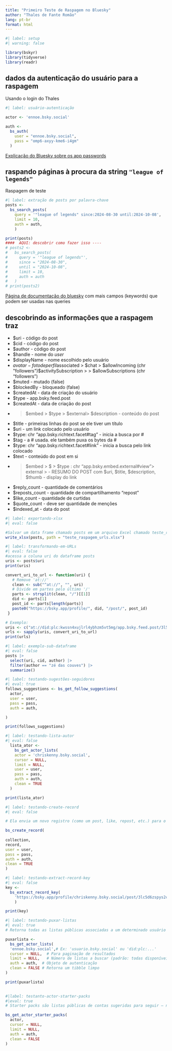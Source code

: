 ```yaml
---
title: "Primeiro Teste de Raspagem no Bluesky"
author: "Thales de Fante Romão"
lang: pt-br
format: html
---
```


```r
#| label: setup
#| warning: false

library(bskyr)
library(tidyverse)
library(readr)
```

## dados da autenticação do usuário para a raspagem

Usando o login do Thales

```r
#| label: usuário-autenticação

actor <- 'ennoe.bsky.social'

auth <- 
  bs_auth(
    user = "ennoe.bsky.social", 
    pass = "omp6-axyy-kme6-i4gm"
  )
```

[Explicação do Bluesky sobre os app passwords](https://blueskyfeeds.com/faq-app-password)

## raspando páginas à procura da string `"league of legends"`

Raspagem de teste

```r

#| label: extração de posts por palavra-chave
posts <- 
  bs_search_posts(
    query = '"league of legends" since:2024-08-30 until:2024-10-08',
    limit = 10,
    auth = auth,
    )

print(posts)
####  AQUI: descobrir como fazer isso ----
# posts2 <- 
#   bs_search_posts(
#     query = '"league of legends"', 
#     since = "2024-08-30", 
#     until = "2024-10-08",
#     limit = 10,
#     auth = auth
#   )
# print(posts2)
```


[Página de documentação do bluesky](https://bsky.social/about/blog/05-31-2024-search)
com mais campos (keywords) que podem ser usadas nas queries


## descobrindo as informações que a raspagem traz

<!-- Não sei de a formatação está correta -->


- $uri - código do post
- $cid - código do post
- $author - código do post
- $handle - nome do *user*
- $displayName - nome escolhido pelo usuário
- $avatar - foto de perfil
  $associated > $chat > $allowIncoming (chr "followers")
  $activitySubscription > > $allowSubscriptions (chr "followers")
- $muted - mutado (false)
- $blockedBy - bloqueado (false)
- $createdAt - data de criação do usuário
- $type - app.bsky.feed.post
- $createdAt - data de criação do post
- > $embed > $type > $external> $description - conteúdo do post
- $title - primeiras linhas do post se ele tiver um título
- $uri - um link colocado pelo usuário
- $type: chr "app.bsky.richtext.facet#tag" -  inicia a busca por #
- $tag - a # usada. ele também puxa os bytes da #
- $type: chr "app.bsky.richtext.facet#link" - inicia a busca pelo link colocado
- $text - conteúdo do post em si
- > $embed > $ > $type   : chr "app.bsky.embed.external#view"> external > -  RESUMO DO POST com $uri, $title, $description, $thumb - display do link
- $reply_count - quantidade de comentários
- $reposts_count - quantidade de compartilhamento "repost"
- $like_count - quantidade de curtidas
- $quote_count - deve ser quantidade de menções
- $indexed_at - data do post


```r
#| label: exportando-xlsx
#| eval: false

#Salvar um data frame chamado posts em um arquivo Excel chamado teste_raspagem_urls.xlsx, usando a função write_xlsx().
write_xlsx(posts, path = "teste_raspagem_urls.xlsx")
```


```r

#| label: transformando-em-URLs
#| eval: false
#acessa a coluna uri do dataframe posts
uris <- posts$uri  
print(uris)

convert_uri_to_url <- function(uri) {
   # Remove 'at://'
   clean <- sub("^at://", "", uri)
   # Divide em partes pelo último '/'
   parts <- strsplit(clean, "/")[[1]]
   did <- parts[1]
   post_id <- parts[length(parts)]
   paste0("https://bsky.app/profile/", did, "/post/", post_id)
 }

# Exemplo:
uris <- c("at://did:plc:kwssn4xujlrl4ybhzm5vt5mg/app.bsky.feed.post/3l5xjaj66js24")
urls <- sapply(uris, convert_uri_to_url)
print(urls)

```

```r
#| label: exemplo-sub-dataframe
#| eval: false
posts |>
  select(uri, cid, author) |> 
  filter(author == "zé das couves") |> 
  summarize()
```

```r
#| label: testando-sugestões-seguidores
#| eval: true
follows_suggestions <- bs_get_follow_suggestions(
  actor,
  user = user,
  pass = pass,
  auth = auth,

)

print(follows_suggestions)

```

```r
#| label: testando-lista-autor
#| eval: false
  lista_ator <- 
    bs_get_actor_lists(
    actor = 'chriskenny.bsky.social',
    cursor = NULL,
    limit = NULL,
    user = user,
    pass = pass,
    auth = auth,
    clean = TRUE
  )

print(lista_ator)

```

```r

#| label: testando-create-record
#| eval: false

# Ela envia um novo registro (como um post, like, repost, etc.) para o servidor da Bluesky, dentro de uma coleção específica (como app.bsky.feed.post ou app.bsky.feed.like)

bs_create_record(
  
collection,
record,
user = user,
pass = pass,
auth = auth,
clean = TRUE
)
```

```r
#| label: testando-extract-record-key
#| eval: false
key <-
  bs_extract_record_key(
    'https://bsky.app/profile/chriskenny.bsky.social/post/3lc5d6zspys2c'
    )

print(key)
```

```r
#| label: testando-puxar-listas
#| eval: true
# Retorna todas as listas públicas associadas a um determinado usuário (ator) do Bluesky

puxarlista <- 
  bs_get_actor_lists(
  'ennoe.bsky.social',# Ex: 'usuario.bsky.social' ou 'did:plc:...'
  cursor = NULL,  # Para paginação de resultados
  limit = NULL,   # Número de listas a buscar (padrão: todas disponíveis)
  auth = auth,  # Objeto de autenticação
  clean = FALSE # Retorna um tibble limpo
)

print(puxarlista)
  
```

```r
#|label: testanto-actor-starter-packs
#|eval: true
# Starter packs são listas públicas de contas sugeridas para seguir — normalmente usadas para ajudar novos usuários a encontrar contas interessantes, confiáveis ou relevantes com base em temas (como “jornalismo”, “arte”, “ciência”, etc.).

bs_get_actor_starter_packs(
  actor,       
  cursor = NULL, 
  limit = NULL,   
  auth = auth,
  clean = FALSE                 
)

```



